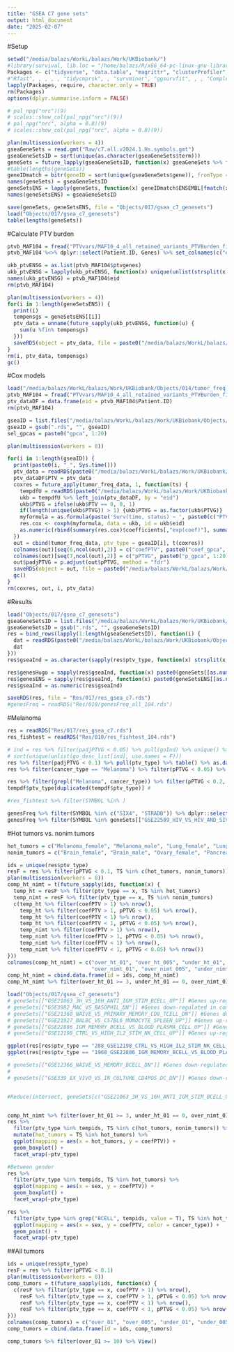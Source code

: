 ```yaml
---
title: "GSEA C7 gene sets"
output: html_document
date: "2025-02-07"
---
```


#Setup

```r
setwd("/media/balazs/WorkL/balazs/Work/UKBiobank/")
#library(survival, lib.loc = "/home/balazs/R/x86_64-pc-linux-gnu-library/4.3")
Packages <- c("tidyverse", "data.table", "magrittr", "clusterProfiler", "org.Hs.eg.db", "hgnc", "future.apply", "fastmatch", "survival", "pbapply", "forestmodel", "gridExtra")
#"Rfast", , , , , "tidycmprsk", , "survminer", "ggsurvfit", , , "ComplexHeatmap", , , , "ggrepel", "ggsci", "scales", , "circlize" "fastmatch", "h2o", , , "protr", , , "networkD3", "ggpubr", , "Biostrings", , )
lapply(Packages, require, character.only = TRUE)
rm(Packages)
options(dplyr.summarise.inform = FALSE)

# pal_npg("nrc")(9)
# scales::show_col(pal_npg("nrc")(9))
# pal_npg("nrc", alpha = 0.8)(9)
# scales::show_col(pal_npg("nrc", alpha = 0.8)(9))
```


```r
plan(multisession(workers = 4))
gseaGeneSets = read.gmt("Raw/c7.all.v2024.1.Hs.symbols.gmt")
gseaGeneSetsID = sort(unique(as.character(gseaGeneSets$term)))
geneSets = future_lapply(gseaGeneSetsID, function(x) gseaGeneSets %>% filter(term == x) %>% pull(gene))
#table(lengths(geneSets))
geneIDmatch = bitr(geneID = sort(unique(gseaGeneSets$gene)), fromType = "SYMBOL", toType = "ENSEMBL", OrgDb = "org.Hs.eg.db")
names(geneSets) = gseaGeneSetsID
geneSetsENS = lapply(geneSets, function(x) geneIDmatch$ENSEMBL[fmatch(x, geneIDmatch$SYMBOL)])
names(geneSetsENS) = gseaGeneSetsID

save(geneSets, geneSetsENS, file = "Objects/017/gsea_c7_genesets")
load("Objects/017/gsea_c7_genesets")
table(lengths(geneSets))
```

#Calculate PTV burden

```r
ptvb_MAF104 = fread("PTVvars/MAF10_4_all_retained_variants_PTVBurden_final_Shetscores.tsv")
ptvb_MAF104 %<>% dplyr::select(Patient.ID, Genes) %>% set_colnames(c("eid", "ptvgenes"))

ukb_ptvENSG = as.list(ptvb_MAF104$ptvgenes)
ukb_ptvENSG = lapply(ukb_ptvENSG, function(x) unique(unlist(strsplit(x, ","), use.names = F)))
names(ukb_ptvENSG) = ptvb_MAF104$eid
rm(ptvb_MAF104)

plan(multisession(workers = 4))
for(i in 1:length(geneSetsENS)) {
  print(i)
  tempensgs = geneSetsENS[[i]]
  ptv_data = unname(future_sapply(ukb_ptvENSG, function(u) {
    sum(u %fin% tempensgs)
  }))
  saveRDS(object = ptv_data, file = paste0("/media/balazs/WorkL/balazs/Work/UKBiobank/Objects/017/PTV_GSEA/", i, "_", names(geneSetsENS)[i], ".rds"))
}
rm(i, ptv_data, tempensgs)
gc()

```

#Cox models

```r
load("/media/balazs/WorkL/balazs/Work/UKBiobank/Objects/014/tumor_freq_data")
ptvb_MAF104 = fread("PTVvars/MAF10_4_all_retained_variants_PTVBurden_final_Shetscores.tsv")
ptv_dataDF = data.frame(eid = ptvb_MAF104$Patient.ID)
rm(ptvb_MAF104)

gseaID = list.files("/media/balazs/WorkL/balazs/Work/UKBiobank/Objects/017/PTV_GSEA/")
gseaID = gsub(".rds", "", gseaID)
sel_gpcas = paste0("gpca", 1:20)

plan(multisession(workers = 8))

for(i in 1:length(gseaID)) {
  print(paste0(i, "_", Sys.time()))
  ptv_data = readRDS(paste0("/media/balazs/WorkL/balazs/Work/UKBiobank/Objects/017/PTV_GSEA/", gseaID[i], ".rds"))
  ptv_dataDF$PTV = ptv_data
  coxres = future_apply(tumor_freq_data, 1, function(ts) {
    tempdfU = readRDS(paste0("/media/balazs/WorkL/balazs/Work/UKBiobank/Objects/014/dfs/", ts[3], ".rds"))
    ukb = tempdfU %>% left_join(ptv_dataDF, by = "eid")
    ukb$PTVG = ifelse(ukb$PTV == 0, 0, 1)
    if(length(unique(ukb$PTVG)) > 1) {ukb$PTVG = as.factor(ukb$PTVG)}
    myformula = as.formula(paste('Surv(time, status) ~ ', paste0(c("PTVG", sel_gpcas), collapse = "+")))
    res.cox <- coxph(myformula, data = ukb, id = ukb$eid)
    as.numeric(rbind(summary(res.cox)$coefficients[,"exp(coef)"], summary(res.cox)$coefficients[,"Pr(>|z|)"]))
  })
  out = cbind(tumor_freq_data, ptv_type = gseaID[i], t(coxres))
  colnames(out)[seq(6,ncol(out),2)] = c("coefPTV", paste0("coef_gpca", 1:20))
  colnames(out)[seq(7,ncol(out),2)] = c("pPTVG", paste0("p_gpca", 1:20))
  out$padjPTVG = p.adjust(out$pPTVG, method = "fdr")
  saveRDS(object = out, file = paste0("/media/balazs/WorkL/balazs/Work/UKBiobank/Objects/017/coxres/", gseaID[i], ".rds"))
  gc()
}
rm(coxres, out, i, ptv_data)

```

#Results

```r
load("Objects/017/gsea_c7_genesets")
gseaGeneSetsID = list.files("/media/balazs/WorkL/balazs/Work/UKBiobank/Objects/017/coxres/")
gseaGeneSetsID = gsub(".rds", "", gseaGeneSetsID)
res = bind_rows(lapply(1:length(gseaGeneSetsID), function(i) {
  dat = readRDS(paste0("/media/balazs/WorkL/balazs/Work/UKBiobank/Objects/017/coxres/", gseaGeneSetsID[i], ".rds"))
  dat
}))
res$gseaInd = as.character(sapply(res$ptv_type, function(x) strsplit(x, "_")[[1]][1]))

res$genesHugo = sapply(res$gseaInd, function(x) paste0(geneSets[[as.numeric(x)]], collapse = ";"))
res$genesENS = sapply(res$gseaInd, function(x) paste0(geneSetsENS[[as.numeric(x)]], collapse = ";"))
res$gseaInd = as.numeric(res$gseaInd)

saveRDS(res, file = "Res/017/res_gsea_c7.rds")
#genesFreq = readRDS("Res/010/genesFreq_all_104.rds")


```

#Melanoma

```r
res = readRDS("Res/017/res_gsea_c7.rds")
res_fishtest = readRDS("Res/010/res_fishtest_104.rds")

# ind = res %>% filter(padjPTVG < 0.05) %>% pull(goInd) %>% unique() %>% as.numeric()
# sort(unique(unlist(go_desc_list[ind], use.names = F)))
res %>% filter(padjPTVG < 0.1) %>% pull(ptv_type) %>% table() %>% as.data.frame() %>% View()
res %>% filter(cancer_type == "Melanoma") %>% filter(pPTVG < 0.05) %>% View()

res %>% filter(grepl("Melanoma", cancer_type)) %>% filter(pPTVG < 0.2, coefPTV > 1) -> tempdf
tempdf$ptv_type[duplicated(tempdf$ptv_type)] #

#res_fishtest %>% filter(SYMBOL %in% )

genesFreq %>% filter(SYMBOL %in% c("SIX4", "STRADB")) %>% dplyr::select(c(1:19,47,94,95,132,133)) %>% View()
genesFreq %>% filter(SYMBOL %in% geneSets[["GSE22589_HIV_VS_HIV_AND_SIV_INFECTED_DC_DN"]]) %>% View()

```

#Hot tumors vs. nonim tumors

```r
hot_tumors = c("Melanoma_female", "Melanoma_male", "Lung_female", "Lung_male", "Bladder_female", "Bladder_male", "Kidney_female", "Kidney_male")
nonim_tumors = c("Brain_female", "Brain_male", "Ovary_female", "Pancreas_female", "Pancreas_male")

ids = unique(res$ptv_type)
resF = res %>% filter(pPTVG < 0.1, TS %in% c(hot_tumors, nonim_tumors))
plan(multisession(workers = 8))
comp_ht_nimt = t(future_sapply(ids, function(x) {
  temp_ht = resF %>% filter(ptv_type == x, TS %in% hot_tumors)
  temp_nimt = resF %>% filter(ptv_type == x, TS %in% nonim_tumors)
  c(temp_ht %>% filter(coefPTV > 1) %>% nrow(),
    temp_ht %>% filter(coefPTV > 1, pPTVG < 0.05) %>% nrow(),
    temp_ht %>% filter(coefPTV < 1) %>% nrow(),
    temp_ht %>% filter(coefPTV < 1, pPTVG < 0.05) %>% nrow(),
    temp_nimt %>% filter(coefPTV > 1) %>% nrow(),
    temp_nimt %>% filter(coefPTV > 1, pPTVG < 0.05) %>% nrow(),
    temp_nimt %>% filter(coefPTV < 1) %>% nrow(),
    temp_nimt %>% filter(coefPTV < 1, pPTVG < 0.05) %>% nrow())
}))
colnames(comp_ht_nimt) = c("over_ht_01", "over_ht_005", "under_ht_01", "under_ht_005",
                           "over_nimt_01", "over_nimt_005", "under_nimt_01", "under_nimt_005")
comp_ht_nimt = cbind.data.frame(id = ids, comp_ht_nimt)
comp_ht_nimt %>% filter(over_ht_01 >= 3, under_ht_01 == 0, over_nimt_01 == 0) %>% View()

load("Objects/017/gsea_c7_genesets")
# geneSets[["GSE21063_3H_VS_16H_ANTI_IGM_STIM_BCELL_UP"]] #Genes up-regulated in B lymphocytes stimulated by anti-IgM: 3h versus 16h., These data indicate NFATc1 as a key factor controlling B cell function.
# geneSets[["GSE3982_MAC_VS_BASOPHIL_DN"]] #Genes down-regulated in comparison of macrophages versus basophils.
# geneSets[["GSE21360_NAIVE_VS_PRIMARY_MEMORY_CD8_TCELL_DN"]] #Genes down-regulated in CD8 T cells: naïve versus 1' memory.
# geneSets[["GSE21927_BALBC_VS_C57BL6_MONOCYTE_SPLEEN_UP"]] #Genes up-regulated in spleen CD11b cells: BALBc versus C57BL6 mouse strains.
# geneSets[["GSE22886_IGM_MEMORY_BCELL_VS_BLOOD_PLASMA_CELL_UP"]] #Genes up-regulated in comparison of memory IgM B cells versus blood plasma cells. - kidney, melanoma, bladder - males
# geneSets[["GSE12198_CTRL_VS_HIGH_IL2_STIM_NK_CELL_UP"]] #Genes up-regulated in NK cells: primary versus stimulated by high dose of IL2 - FEMALES

ggplot(res[res$ptv_type == "288_GSE12198_CTRL_VS_HIGH_IL2_STIM_NK_CELL_UP",], mapping = aes(x = sex, y = coefPTV)) + geom_boxplot() + stat_compare_means()
ggplot(res[res$ptv_type == "1968_GSE22886_IGM_MEMORY_BCELL_VS_BLOOD_PLASMA_CELL_UP",], mapping = aes(x = sex, y = coefPTV)) + geom_boxplot() + stat_compare_means()

# geneSets[["GSE12366_NAIVE_VS_MEMORY_BCELL_DN"]] #Genes down-regulated in comparison of naive B cells versus memory B cells.
# 
# geneSets[["GSE339_EX_VIVO_VS_IN_CULTURE_CD4POS_DC_DN"]] #Genes down-regulated in comparison of ex vivo CD4 [GeneID=920] dendritic cells (DC) versus cultured CD4 [GeneID=920] DCs. - melanoma, bladder, lung


#Reduce(intersect, geneSets[c("GSE21063_3H_VS_16H_ANTI_IGM_STIM_BCELL_UP", "GSE3982_MAC_VS_BASOPHIL_DN", "GSE21360_NAIVE_VS_PRIMARY_MEMORY_CD8_TCELL_DN", "GSE21927_BALBC_VS_C57BL6_MONOCYTE_SPLEEN_UP", "GSE22886_IGM_MEMORY_BCELL_VS_BLOOD_PLASMA_CELL_UP")])


comp_ht_nimt %>% filter(over_ht_01 >= 3, under_ht_01 == 0, over_nimt_01 == 0) %>% pull(id) -> tempids
res %>% 
  filter(ptv_type %in% tempids, TS %in% c(hot_tumors, nonim_tumors)) %>% 
  mutate(hot_tumors = TS %in% hot_tumors) %>% 
  ggplot(mapping = aes(x = hot_tumors, y = coefPTV)) + 
  geom_boxplot() +
  facet_wrap(~ptv_type)

#Between gender
res %>% 
  filter(ptv_type %in% tempids, TS %in% hot_tumors) %>% 
  ggplot(mapping = aes(x = sex, y = coefPTV)) + 
  geom_boxplot() +
  facet_wrap(~ptv_type)

res %>% 
  filter(ptv_type %in% grep("BCELL", tempids, value = T), TS %in% hot_tumors) %>% 
  ggplot(mapping = aes(x = sex, y = coefPTV, color = cancer_type)) + 
  geom_point() +
  facet_wrap(~ptv_type)

```

##All tumors

```r
ids = unique(res$ptv_type)
resF = res %>% filter(pPTVG < 0.1)
plan(multisession(workers = 8))
comp_tumors = t(future_sapply(ids, function(x) {
  c(resF %>% filter(ptv_type == x, coefPTV > 1) %>% nrow(),
    resF %>% filter(ptv_type == x, coefPTV > 1, pPTVG < 0.05) %>% nrow(),
    resF %>% filter(ptv_type == x, coefPTV < 1) %>% nrow(),
    resF %>% filter(ptv_type == x, coefPTV < 1, pPTVG < 0.05) %>% nrow())
}))
colnames(comp_tumors) = c("over_01", "over_005", "under_01", "under_005")
comp_tumors = cbind.data.frame(id = ids, comp_tumors)

comp_tumors %>% filter(over_01 >= 10) %>% View()

```

